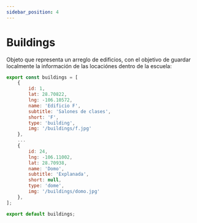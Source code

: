 ```yaml
---
sidebar_position: 4
---
```


# Buildings

Objeto que representa un arreglo de edificios, con el objetivo de guardar localmente la información de las locaciónes dentro de la escuela:

```js
export const buildings = [
    {
        id: 1,
        lat: 28.70822,
        lng: -106.10572,
        name: 'Edificio F',
        subtitle: 'Salones de clases',
        short: 'F',
        type: 'building',
        img: '/buildings/f.jpg'
    },
    ...
    {
        id: 24,
        lng: -106.11002,
        lat: 28.70938,
        name: 'Domo',
        subtitle: 'Explanada',
        short: null,
        type: 'dome',
        img: '/buildings/domo.jpg'
    },
];

export default buildings;
```